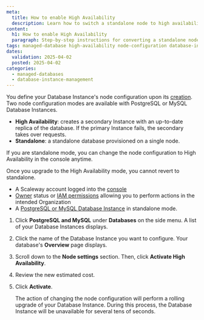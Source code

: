 ```yaml
---
meta:
  title: How to enable High Availability
  description: Learn how to switch a standalone node to high availability mode for your Database Instance.
content:
  h1: How to enable High Availability
  paragraph: Step-by-step instructions for converting a standalone node to high availability mode.
tags: managed-database high-availability node-configuration database-instance
dates:
  validation: 2025-04-02
  posted: 2025-04-02
categories:
  - managed-databases
  - database-instance-management
---
```


You define your Database Instance's node configuration upon its [creation](/managed-databases-for-postgresql-and-mysql/how-to/create-a-database). Two node configuration modes are available with PostgreSQL or MySQL Database Instances.

- **High Availability**: creates a secondary Instance with an up-to-date replica of the database. If the primary Instance fails, the secondary takes over requests.
- **Standalone**: a standalone database provisioned on a single node.

If you are standalone mode, you can change the node configuration to High Availability in the console anytime.

<Message type="important">
  Once you upgrade to the High Availability mode, you cannot revert to standalone.
</Message>

<Macro id="requirements" />

- A Scaleway account logged into the [console](https://console.scaleway.com)
- [Owner](/iam/concepts/#owner) status or [IAM permissions](/iam/concepts/#permission) allowing you to perform actions in the intended Organization
- A [PostgreSQL or MySQL Database Instance](/managed-databases-for-postgresql-and-mysql/how-to/create-a-database/) in standalone mode.

1. Click **PostgreSQL and MySQL** under **Databases** on the side menu. A list of your Database Instances displays.
2. Click the name of the Database Instance you want to configure. Your database's **Overview** page displays.
3. Scroll down to the **Node settings** section. Then, click **Activate High Availability**.
4. Review the new estimated cost.
5. Click **Activate**.

    <Message type="note">
      The action of changing the node configuration will perform a rolling upgrade of your Database Instance. During this process, the Database Instance will be unavailable for several tens of seconds.
    </Message>


